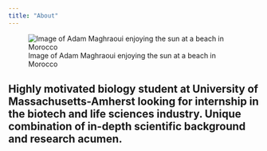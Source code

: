 ```yaml
---
title: "About"
---
```



![Image of Adam Maghraoui enjoying the sun at a beach in Morocco](Images/Adam_Maghraoui(1).jpg)

## Highly motivated biology student at University of Massachusetts-Amherst looking for internship in the biotech and life sciences industry. Unique combination of in-depth scientific background and research acumen.

